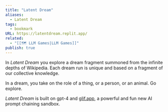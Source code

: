 ```yaml
---
title: "Latent Dream"
aliases:
  - Latent Dream
tags:
  - bookmark
URL: https://latentdream.replit.app/
related:
  - "[[🗺️ LLM Games|LLM Games]]"
publish: true
---
```




In _Latent Dream_ you explore a dream fragment summoned from the infinite depths of Wikipedia. Each dream run is unique and based on a fragment of our collective knowledge.  
  
In a dream, you take on the role of a thing, or a person, or an animal. Go explore.  
  
_Latent Dream_ is built on gpt-4 and [glif.app](https://glif.app/), a powerful and fun new AI prompt chaining sandbox.
